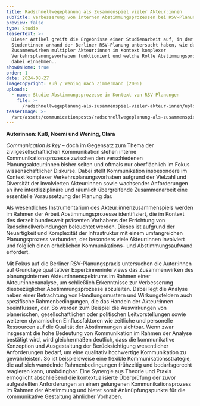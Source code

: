 ```yaml
---
title: Radschnellwegeplanung als Zusammenspiel vieler Akteur:innen
subTitle: Verbesserung von internen Abstimmungsprozessen bei RSV-Planungen
preview: false
type: Studie
teaserText: >-
  Dieser Artikel greift die Ergebnisse einer Studienarbeit auf, in der zwei
  Studentinnen anhand der Berliner RSV-Planung untersucht haben, wie das
  Zusammenwirken multipler Akteur:innen im Kontext komplexer
  Verkehrsplanungsvorhaben funktioniert und welche Rolle Abstimmungsprozesse
  dabei einnehmen.. 
showOnHome: true
order: 1
date: 2024-08-27
imageCopyright: Kuß / Wening nach Zimmermann (2006)
uploads:
  - name: Studie Abstimmungsprozesse im Kontext von RSV-Planungen
    file: >-
      /radschnellwegeplanung-als-zusammenspiel-vieler-akteur-innen/uploads/0/file.pdf
teaserImage: >-
  /src/assets/communicationposts/radschnellwegeplanung-als-zusammenspiel-vieler-akteur-innen/teaserImage.jpg
---
```

**Autorinnen: Kuß, Noemi und Wening, Clara**

*Communication is key* – doch im Gegensatz zum Thema der zivilgesellschaftlichen Kommunikation stehen interne Kommunikationsprozesse zwischen den verschiedenen Planungsakteur:innen bisher selten und oftmals nur oberflächlich im Fokus wissenschaftlicher Diskurse. Dabei stellt Kommunikation insbesondere im Kontext komplexer Verkehrsplanungsvorhaben aufgrund der Vielzahl und Diversität der involvierten Akteur:innen sowie wachsender Anforderungen an ihre interdisziplinäre und räumlich übergreifende Zusammenarbeit eine essentielle Voraussetzung der Planung dar.

Als wesentliches Instrumentarium des Akteur:innenzusammenspiels werden im Rahmen der Arbeit Abstimmungsprozesse identifiziert, die im Kontext des derzeit bundesweit präsenten Vorhabens der Errichtung von Radschnellverbindungen beleuchtet werden. Dieses ist aufgrund der Neuartigkeit und Komplexität der Infrastruktur mit einem umfangreichen Planungsprozess verbunden, der besonders viele Akteur:innen involviert und folglich einen erheblichen Kommunikations- und Abstimmungsaufwand erfordert.

Mit Fokus auf die Berliner RSV-Planungspraxis untersuchen die Autor:innen auf Grundlage qualitativer Expert:inneninterviews das Zusammenwirken des planungsinternen Akteur:innenspektrums im Rahmen einer Akteur:innenanalyse, um schließlich Erkenntnisse zur Verbesserung diesbezüglicher Abstimmungsprozesse abzuleiten. Dabei legt die Analyse neben einer Betrachtung von Handlungsmustern und Wirkungsfeldern auch spezifische Rahmenbedingungen, die das Handeln der Akteur:innen beeinflussen, dar. So werden zum Beispiel die Auswirkungen von planerischen, gesellschaftlichen oder politischen Leitvorstellungen sowie weiteren dynamischen Einflussfaktoren wie zeitliche und personelle Ressourcen auf die Qualität der Abstimmungen sichtbar. Wenn zwar insgesamt die hohe Bedeutung von Kommunikation im Rahmen der Analyse bestätigt wird, wird gleichermaßen deutlich, dass die kommunikative Konzeption und Ausgestaltung der Berücksichtigung wesentlicher Anforderungen bedarf, um eine qualitativ hochwertige Kommunikation zu gewährleisten. So ist beispielsweise eine flexible Kommunikationsstrategie, die auf sich wandelnde Rahmenbedingungen frühzeitig und bedarfsgerecht reagieren kann, unabdingbar. Eine Synergie aus Theorie und Praxis ermöglicht abschließend die kontextualisierte Überprüfung der zuvor aufgestellten Anforderungen an einen gelungenen Kommunikationsprozess im Rahmen der Abstimmung und bietet somit Anknüpfungspunkte für die kommunikative Gestaltung ähnlicher Vorhaben.
